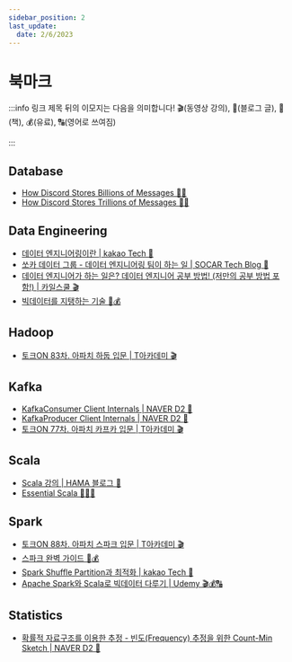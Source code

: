```yaml
---
sidebar_position: 2
last_update:
  date: 2/6/2023
---
```


# 북마크

:::info 링크 제목 뒤의 이모지는 다음을 의미합니다!
🎬(동영상 강의), 📝(블로그 글), 📕(책), 💰(유료), 🔠(영어로 쓰여짐)

:::

## Database

- [How Discord Stores Billions of Messages 📝🔠](https://discord.com/blog/how-discord-stores-billions-of-messages)
- [How Discord Stores Trillions of Messages 📝🔠](https://discord.com/blog/how-discord-stores-trillions-of-messages)

## Data Engineering

- [데이터 엔지니어링이란 | kakao Tech 📝](https://tech.kakao.com/2020/11/30/kakao-data-engineering/)
- [쏘카 데이터 그룹 - 데이터 엔지니어링 팀이 하는 일 | SOCAR Tech Blog 📝](https://tech.socarcorp.kr/data/2021/03/24/what-socar-data-engineering-team-does.html)
- [데이터 엔지니어가 하는 일은? 데이터 엔지니어 공부 방법! (저만의 공부 방법 포함!) | 카일스쿨 🎬](https://www.youtube.com/watch?v=1Viu7Ce632s)
- [빅데이터를 지탱하는 기술 📕💰](http://www.kyobobook.co.kr/product/detailViewKor.laf?ejkGb=KOR&mallGb=KOR&barcode=9791188621439&orderClick=LAG&Kc=)

## Hadoop

- [토크ON 83차. 아파치 하둡 입문 | T아카데미 🎬](https://www.youtube.com/playlist?list=PL9mhQYIlKEheGLT1V_PEby_I9pOXr1o3r)

## Kafka

- [KafkaConsumer Client Internals | NAVER D2 📝](https://d2.naver.com/helloworld/0974525)
- [KafkaProducer Client Internals | NAVER D2 📝](https://d2.naver.com/helloworld/6560422)
- [토크ON 77차. 아파치 카프카 입문 | T아카데미 🎬](https://youtube.com/playlist?list=PL9mhQYIlKEheZvqoJj_PkYGA2hhBhgha8)

## Scala

- [Scala 강의 | HAMA 블로그 📝](https://hamait.tistory.com/category/Scala)
- [Essential Scala 📝📕🔠](https://underscore.io/books/essential-scala/)

## Spark

- [토크ON 88차. 아파치 스파크 입문 | T아카데미 🎬](https://www.youtube.com/playlist?list=PL9mhQYIlKEhf23_3QIqQvsa_06CyTZGdl)
- [스파크 완벽 가이드 📕💰](http://www.kyobobook.co.kr/product/detailViewKor.laf?ejkGb=KOR&mallGb=KOR&barcode=9791162241288&orderClick=LEa&Kc=)
- [Spark Shuffle Partition과 최적화 | kakao Tech 📝](https://tech.kakao.com/2021/10/08/spark-shuffle-partition/)
- [Apache Spark와 Scala로 빅데이터 다루기 | Udemy 🎬💰🔠](https://www.udemy.com/course/best-scala-apache-spark/)

## Statistics

- [확률적 자료구조를 이용한 추정 - 빈도(Frequency) 추정을 위한 Count-Min Sketch | NAVER D2 📝](https://d2.naver.com/helloworld/711301)
